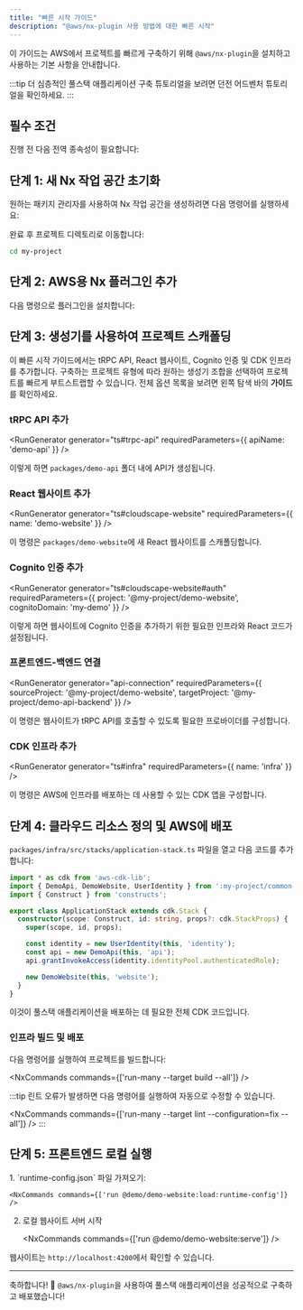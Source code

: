```yaml
---
title: "빠른 시작 가이드"
description: "@aws/nx-plugin 사용 방법에 대한 빠른 시작"
---
```





이 가이드는 AWS에서 프로젝트를 빠르게 구축하기 위해 `@aws/nx-plugin`을 설치하고 사용하는 기본 사항을 안내합니다.

:::tip
더 심층적인 풀스택 애플리케이션 구축 튜토리얼을 보려면 <Link path="get_started/tutorials/dungeon-game/overview">던전 어드벤처 튜토리얼</Link>을 확인하세요.
:::

## 필수 조건

진행 전 다음 전역 종속성이 필요합니다:

<Prerequisites />

## 단계 1: 새 Nx 작업 공간 초기화

원하는 패키지 관리자를 사용하여 Nx 작업 공간을 생성하려면 다음 명령어를 실행하세요:

<CreateNxWorkspaceCommand workspace="my-project" />

완료 후 프로젝트 디렉토리로 이동합니다:

```sh
cd my-project
```

## 단계 2: AWS용 Nx 플러그인 추가

다음 명령으로 플러그인을 설치합니다:

<InstallCommand dev pkg="@aws/nx-plugin" />

## 단계 3: 생성기를 사용하여 프로젝트 스캐폴딩

이 빠른 시작 가이드에서는 tRPC API, React 웹사이트, Cognito 인증 및 CDK 인프라를 추가합니다. 구축하는 프로젝트 유형에 따라 원하는 생성기 조합을 선택하여 프로젝트를 빠르게 부트스트랩할 수 있습니다. 전체 옵션 목록을 보려면 왼쪽 탐색 바의 __가이드__ 를 확인하세요.

### tRPC API 추가

<RunGenerator generator="ts#trpc-api" requiredParameters={{ apiName: 'demo-api' }} />

이렇게 하면 `packages/demo-api` 폴더 내에 API가 생성됩니다.

### React 웹사이트 추가

<RunGenerator generator="ts#cloudscape-website" requiredParameters={{ name: 'demo-website' }} />

이 명령은 `packages/demo-website`에 새 React 웹사이트를 스캐폴딩합니다.

### Cognito 인증 추가

<RunGenerator generator="ts#cloudscape-website#auth" requiredParameters={{ project: '@my-project/demo-website', cognitoDomain: 'my-demo' }} />

이렇게 하면 웹사이트에 Cognito 인증을 추가하기 위한 필요한 인프라와 React 코드가 설정됩니다.

### 프론트엔드-백엔드 연결

<RunGenerator generator="api-connection" requiredParameters={{ sourceProject: '@my-project/demo-website', targetProject: '@my-project/demo-api-backend' }} />

이 명령은 웹사이트가 tRPC API를 호출할 수 있도록 필요한 프로바이더를 구성합니다.

### CDK 인프라 추가

<RunGenerator generator="ts#infra" requiredParameters={{ name: 'infra' }} />

이 명령은 AWS에 인프라를 배포하는 데 사용할 수 있는 CDK 앱을 구성합니다.

## 단계 4: 클라우드 리소스 정의 및 AWS에 배포

`packages/infra/src/stacks/application-stack.ts` 파일을 열고 다음 코드를 추가합니다:

```typescript
import * as cdk from 'aws-cdk-lib';
import { DemoApi, DemoWebsite, UserIdentity } from ':my-project/common-constructs';
import { Construct } from 'constructs';

export class ApplicationStack extends cdk.Stack {
  constructor(scope: Construct, id: string, props?: cdk.StackProps) {
    super(scope, id, props);

    const identity = new UserIdentity(this, 'identity');
    const api = new DemoApi(this, 'api');
    api.grantInvokeAccess(identity.identityPool.authenticatedRole);

    new DemoWebsite(this, 'website');
  }
}
```

이것이 풀스택 애플리케이션을 배포하는 데 필요한 전체 CDK 코드입니다.

### 인프라 빌드 및 배포

다음 명령어를 실행하여 프로젝트를 빌드합니다:

<NxCommands commands={['run-many --target build --all']} />

:::tip
린트 오류가 발생하면 다음 명령어를 실행하여 자동으로 수정할 수 있습니다.

<NxCommands commands={['run-many --target lint --configuration=fix --all']} />
:::

## 단계 5: 프론트엔드 로컬 실행

<Steps>
1. `runtime-config.json` 파일 가져오기:

    <NxCommands commands={['run @demo/demo-website:load:runtime-config']} />

2. 로컬 웹사이트 서버 시작

    <NxCommands commands={['run @demo/demo-website:serve']} />
</Steps>

웹사이트는 `http://localhost:4200`에서 확인할 수 있습니다.

---

축하합니다! 🎉 `@aws/nx-plugin`을 사용하여 풀스택 애플리케이션을 성공적으로 구축하고 배포했습니다!